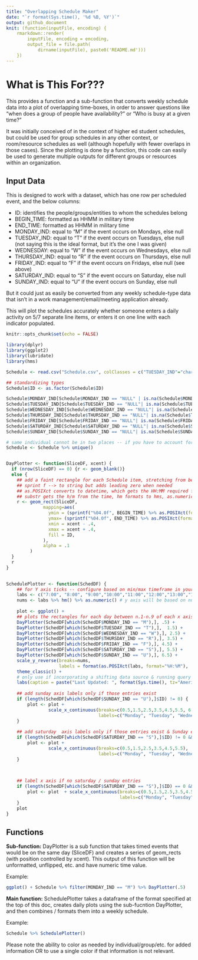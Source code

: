 ```yaml
---
title: "Overlapping Schedule Maker"
date: "`r format(Sys.time(), '%d %B, %Y')`"
output: github_document
knit: (function(inputFile, encoding) { 
    rmarkdown::render(
        inputFile, encoding = encoding, 
        output_file = file.path(
            dirname(inputFile), paste0('README.md'))) 
    })
---
```


# What is This For??? 
This provides a function and a sub-function that converts weekly schedule data into a plot of overlapping time-boxes, in order to answer questions like "when does a group of people have availability?" or "Who is busy at a given time?"  

It was initially conceived of in the context of higher ed student schedules, but could be used for group schedules in any other context, or room/resource schedules as well (although hopefully with fewer overlaps in those cases). Since the plotting is done by a function, this code can easily be used to generate multiple outputs for different groups or resources within an organization.  

## Input Data
This is designed to work with a dataset, which has one row per scheduled event, and the below columns:

- ID: identifies the people/groups/entities to whom the schedules belong
- BEGIN_TIME: formatted as HHMM in military time
- END_TIME: formatted as HHMM in military time
- MONDAY_IND: equal to "M" if the event occurs on Mondays, else null
- TUESDAY_IND: equal to "T" if the event occurs on Tuesdays, else null (not saying this is the ideal format, but it's the one I was given)
- WEDNESDAY: equal to "W" if the event occurs on Wednesdays, else null 
- THURSDAY_IND: equal to "R" if the event occurs on Thursdays, else null 
- FRIDAY_IND: equal to "F" if the event occurs on Fridays, else null (see above)
- SATURDAY_IND: equal to "S" if the event occurs on Saturday, else null 
- SUNDAY_IND: equal to "U" if the event occurs on Sunday, else null 

But it could just as easily be converted from any weekly schedule-type data that isn't in a work management/email/meeting application already.

This will plot the schedules accurately whether someone enters a daily activity on 5/7 separate line items, or enters it on one line with each indicator populated. 


```r
knitr::opts_chunk$set(echo = FALSE)

library(dplyr)
library(ggplot2)
library(lubridate)
library(hms)

Schedule <- read.csv("Schedule.csv", colClasses = c("TUESDAY_IND"="character","FRIDAY_IND"="character"))

## standardizing types
Schedule$ID <- as.factor(Schedule$ID)

Schedule$MONDAY_IND[Schedule$MONDAY_IND == "NULL" | is.na(Schedule$MONDAY_IND)] <- ''
Schedule$TUESDAY_IND[Schedule$TUESDAY_IND == "NULL"| is.na(Schedule$TUESDAY_IND)] <- ''
Schedule$WEDNESDAY_IND[Schedule$WEDNESDAY_IND == "NULL"| is.na(Schedule$WEDNESDAY_IND)] <- ''
Schedule$THURSDAY_IND[Schedule$THURSDAY_IND == "NULL"| is.na(Schedule$THURSDAY_IND)] <- ''
Schedule$FRIDAY_IND[Schedule$FRIDAY_IND == "NULL"| is.na(Schedule$FRIDAY_IND)] <- ''
Schedule$SATURDAY_IND[Schedule$SATURDAY_IND == "NULL"| is.na(Schedule$SATURDAY_IND)] <- ''
Schedule$SUNDAY_IND[Schedule$SUNDAY_IND == "NULL"| is.na(Schedule$SUNDAY_IND)] <- ''

# same individual cannot be in two places -- if you have to account for "double booking" you could incorporate an event ID and modify this 
Schedule <- Schedule %>% unique() 


DayPlotter <- function(SliceDF, xcent) {
  if (nrow(SliceDF) == 0) {r <- geom_blank()}
  else {
    ## add a faint rectangle for each Schedule item, stretching from begin time down to end time, with width = .8
    ## sprint f --> to string but adds leading zero when needed
    ## as.POSIXct converts to datetime, which gets the HH:MM required for hm() -- there may be a way to do this in sprintf but I can't figure it out
    ## substr gets the h/m from the time, hm formats to hms, as.numeric formats to numeric for the axis plotting
    r <- geom_rect(SliceDF, 
              mapping=aes(
                ymin = (sprintf("%04.0f", BEGIN_TIME) %>% as.POSIXct(format="%H%M") %>% substr(12, 16) %>% hm() %>% as.numeric()),
                ymax= (sprintf("%04.0f", END_TIME) %>% as.POSIXct(format="%H%M") %>% substr(12, 16) %>% hm() %>% as.numeric()),
                xmin = xcent - .4,
                xmax = xcent + .4,
                fill = ID,
              ),
              alpha = .1
         )
  }
  r
}
 

SchedulePlotter <- function(SchedDF) {
    ## for Y axis ticks -- configure based on min/max timeframe in your data
    labs <- c("7:00", "8:00", "9:00","10:00","11:00","12:00","13:00","14:00","15:00","16:00","17:00", "18:00", "19:00", "20:00", "21:00") 
    nums <- labs %>% hm() %>% as.numeric() # y axis will be based on numeric time behind the scenes
    
    plot <- ggplot() + 
    ## plots the rectangles for each day between n.1-n.9 of each x axis integer
    DayPlotter(SchedDF[which(SchedDF$MONDAY_IND == "M"),], .5) + 
    DayPlotter(SchedDF[which(SchedDF$TUESDAY_IND == "T"),],  1.5) + 
    DayPlotter(SchedDF[which(SchedDF$WEDNESDAY_IND == "W"),], 2.5) + 
    DayPlotter(SchedDF[which(SchedDF$THURSDAY_IND == "R"),], 3.5) + 
    DayPlotter(SchedDF[which(SchedDF$FRIDAY_IND == "F"),], 4.5) + 
    DayPlotter(SchedDF[which(SchedDF$SATURDAY_IND == "S"),], 5.5) + 
    DayPlotter(SchedDF[which(SchedDF$SUNDAY_IND == "U"),], 6.5) +
    scale_y_reverse(breaks=nums,
                    labels = format(as.POSIXct(labs, format="%H:%M"), '%I:%M %p')) +  # uses breaks/nums for axis
    theme_classic() +
    # only use if incorporating a shifting data source & running query alongside R process
    labs(caption = paste("Last Updated: ", format(Sys.time(), tz="America/Chicago",usetz=TRUE))) 
    
    ## add sunday axis labels only if those entries exist 
    if (length(SchedDF[which(SchedDF$SUNDAY_IND == "U"),]$ID) != 0) {
        plot <- plot +  
                scale_x_continuous(breaks=c(0.5,1.5,2.5,3.5,4.5,5.5, 6.5),
                                   labels=c("Monday", "Tuesday", "Wednesday","Thursday", "Friday", "Saturday", "Sunday")) 
    }
    
    ## add saturday  axis labels only if those entries exist & Sunday entries do not
    if (length(SchedDF[which(SchedDF$SATURDAY_IND == "S"),]$ID) != 0 && length(SchedDF[which(SchedDF$SUNDAY_IND == "U"),]$ID) == 0) {
        plot <- plot + 
                scale_x_continuous(breaks=c(0.5,1.5,2.5,3.5,4.5,5.5),
                                   labels=c("Monday", "Tuesday", "Wednesday","Thursday", "Friday", "Saturday")) 
    } 
    

    
    ## label x axis if no saturday / sunday entries
    if (length(SchedDF[which(SchedDF$SATURDAY_IND == "S"),]$ID) == 0 && length(SchedDF[which(SchedDF$SUNDAY_IND == "U"),]$ID) == 0) {
        plot <- plot  + scale_x_continuous(breaks=c(0.5,1.5,2.5,3.5,4.5),
                                           labels=c("Monday", "Tuesday", "Wednesday","Thursday", "Friday"))  
    }
    plot
}
```

## Functions
**Sub-function:** DayPlotter is a sub function that takes timed events that would be on the same day (SliceDF) and creates a series of geom_rects (with position controlled by xcent). This output of this function will be unformatted, unflipped, etc. and have numeric time value. 

Example:

```r
ggplot() + Schedule %>% filter(MONDAY_IND == "M") %>% DayPlotter(.5)
```

**Main function:** SchedulePlotter takes a dataframe of the format specified at the top of this doc, creates daily plots using the sub-fucntion DayPlotter, and then combines / formats them into a weekly schedule. 

Example: 

```r
Schedule %>% SchedulePlotter()
```

Please note the ability to color as needed by individual/group/etc. for added information OR to use a single color if that information is not relevant. 

